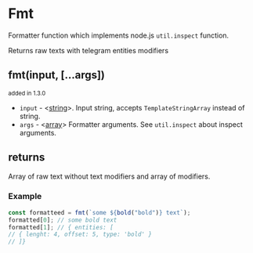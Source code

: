 # Fmt

Formatter function which implements node.js `util.inspect` function.

Returns raw texts with telegram entities modifiers

## fmt(input, [...args])

<small>added in 1.3.0</small>

- `input` - <[string][string]>. Input string, accepts `TemplateStringArray` instead of string.
- `args` - <[array][array]> Formatter arguments. See `util.inspect` about inspect arguments.

## returns

Array of raw text without text modifiers and array of modifiers.

### Example

```jsx
const formatteed = fmt(`some ${bold("bold")} text`);
formatted[0]; // some bold text
formatted[1]; // { entities: [
// { lenght: 4, offset: 5, type: 'bold' }
// ]}
```

[string]: https://developer.mozilla.org/en-US/docs/Web/JavaScript/Data_structures#String_type
[array]: https://developer.mozilla.org/en-US/docs/Web/JavaScript/Reference/Global_Objects/Array

